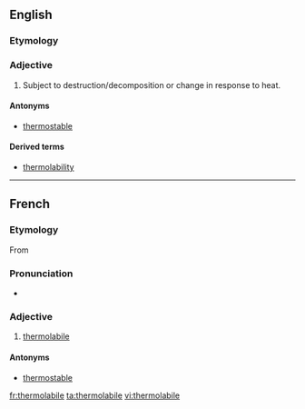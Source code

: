 ==English==


===Etymology===
{{prefix|thermo|labile}}

===Adjective===
{{en-adj}}
{{wikipedia}}

#{{biochemistry}} Subject to destruction/decomposition or change in response to heat.

====Antonyms====
*[[thermostable]]

====Derived terms====
*[[thermolability]]

----
==French==

===Etymology===
From {{prefix|thermo|labile|lang=fr}}

===Pronunciation===
* {{IPA|/tɛʁ.mɔ.la.bil/|lang=fr}}

===Adjective===
{{fr-adj-mf}}

# [[#English|thermolabile]]

====Antonyms====
* [[thermostable]]

[[fr:thermolabile]]
[[ta:thermolabile]]
[[vi:thermolabile]]